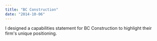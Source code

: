 ```yaml
---
title: "BC Construction"
date: "2014-10-06"
---
```

I designed a capabilities statement for BC Construction to highlight their firm's unique positioning.
